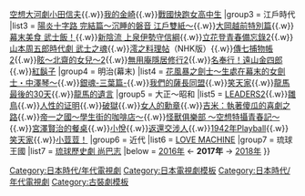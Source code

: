 {{Navbox
|name = 2017年日本時代電視劇
|title = [[日本劇集列表 (2017年)|2017年日本時代電視劇]]
|state = collapsed
|group1 = 平安時代
|list1 = 源氏桑物語
|group2 = 戰國·安土桃山時代
|list2 = [[女城主 直虎]]{{.w}}[[空想大河劇小田信夫]]{{.w}}[[我的金崎]]{{.w}}[[戰國快跑女高中生]]
|group3 = 江戶時代
|list3 = [[陽炎十字路〜沉睡的磐音 江戶雙紙〜|陽炎十字路 完結篇〜沉睡的磐音 江戶雙紙〜]]{{.w}}[[大岡越前|大岡越前特別篇]]{{.w}}[[勤番美食 武士飯！|幕末美食 武士飯！]]{{.w}}[[新陰流 上泉伊勢守信綱]]{{.w}}[[獄醫立花登立花登青春備忘錄|立花登青春備忘錄2]]{{.w}}[[山本周五郎時代劇 武士之魂]]{{.w}}[[澪之料理帖]]（NHK版）{{.w}}[[傳七捕物帳|傳七捕物帳2]]{{.w}}[[眩|眩～北齋的女兒～2]]{{.w}}[[無用庵隱居修行2]]{{.w}}[[名奉行！遠山金四郎]]{{.w}}[[紅鬍子 (2017年電視劇)|紅鬍子]]
|group4 = 明治(幕末)
|list4 = [[花風暴之劍士～生處在幕末的女劍士・中澤琴～]]{{.w}}[[銀魂|銀魂-三葉篇-]]{{.w}}[[我們的薩長同盟]]{{.w}}[[笑天家]]{{.w}}[[龍馬 最後的30天]]{{.w}}[[龍馬的遺言]]
|group5 = 大正～昭和
|list5 = [[LEADERS|LEADERS2]]{{.w}}[[雛鳥 (連續劇)|雛鳥]]{{.w}}[[人性的证明]]{{.w}}[[破獄]]{{.w}}[[女人的勳章]]{{.w}}[[吉米：執著傻瓜的喜劇之路]]{{.w}}[[帝一之國|帝一之國〜學生街的咖啡店〜]]{{.w}}[[怪獸俱樂部 ～空想特攝青春記～]]{{.w}}[[宮澤賢治的餐桌]]{{.w}}[[小悅]]{{.w}}[[返還交涉人]]{{.w}}[[1942年Playball]]{{.w}}[[笑天家]]{{.w}}[[小荳荳！]]
|group6 = 近代
|list6 = [[LOVE MACHINE]]
|group7 = 琉球王國
|list7 = [[琉球歷史劇 尚巴志]]
|below = [[Template:2016年日本時代電視劇|2016年]] ← '''2017年''' → [[Template:2018年日本時代電視劇|2018年]]
}}<includeonly>[[Category:日本時代/年代電視劇]]</includeonly><noinclude>[[Category:日本電視劇模板]][[Category:日本時代/年代電視劇]][[Category:古裝劇模板]]</noinclude>